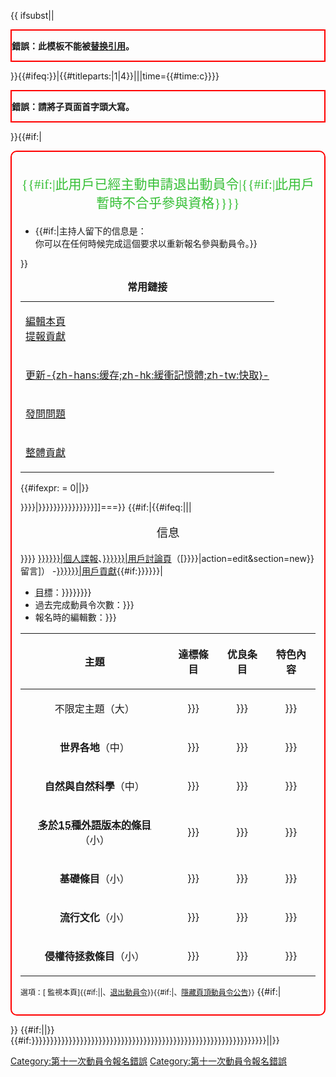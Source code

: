 {{ {{{|safesubst:}}}ifsubst||<div style="border:2px solid red;">
<span class="error">'''錯誤：此模板不能被[[Help:替换引用|替换引用]]。'''</span></div>[[Category:第十一次動員令報名錯誤]]}}{{#ifeq:{{ucfirst:{{#titleparts:{{FULLPAGENAME}}|1|4}}}}|{{#titleparts:{{FULLPAGENAME}}|1|4}}||{{move|Wikipedia:動員令/第十一次動員令/個人貢獻/{{ucfirst:{{#titleparts:{{FULLPAGENAME}}|1|4}}}}|time={{#time:c}}}}<div style="border:2px solid red;">
<span class="error">'''錯誤：請將子頁面首字頭大寫。'''</span></div>[[Category:第十一次動員令報名錯誤]]}}{{#if:{{{retired|}}}{{{disq||}}}|<div style="border: 2px solid red; background: transparent; padding: 1em; -moz-border-radius: 10px; -webkit-border-radius: 10px;" class="plainlinks">
<div style="color:#36BF36; font-size:150%; font-family:微軟正黑體, 微软雅黑, 新細明體; " align="center">{{#if:{{{retired|}}}|此用戶已經主動申請退出動員令|{{#if:{{{disq|}}}|此用戶暫時不合乎參與資格}}}}</div>
* {{#if:{{{disq|}}}|主持人留下的信息是：{{{disq|}}}<br/>你可以在任何時候完成這個要求以重新報名參與動員令。}}
{{HideH
|Head         = 檢視此用戶的貢獻
|FrameStyle   = border:none; 
|HeadStyle    = background-color: transparent; text-align: left; font-weight: none;
|ContentStyle = background-color: transparent; 
}}
[[Category:第十一次動員令已取消的報名|{{SUBPAGENAME}}]]
}}
{| align="right" style="border:1px solid #E8E8E8; margin-bottom:10px; padding:3px 10px; vertical-align:top; box-shadow: 0px 1px 3px rgba(0, 0, 0, 0.08); background:#FFF; {{border-radius|10px}};"
|+'''常用鏈接'''
|-
| [[Special:Editpage/{{FULLPAGENAME}}|<span class="mw-ui-button mw-ui-progressive" title="修改您的個人貢獻">編輯本頁<br />提報貢獻</span>]]
|-
| [[Special:Purge/{{FULLPAGENAME}}|<span class="mw-ui-button" title="更新本頁的快取">更新-{zh-hans:缓存;zh-hk:緩衝記憶體;zh-tw:快取}-</span>]]
|-
| [[Special:NewSection/Wikipedia talk:動員令/第十一次動員令|<span class="mw-ui-button" title="於動員令的討論頁留言，查詢動員令、報告分數計算錯誤或其他事項">發問問題</span>]]
|-
| [[Wikipedia:動員令/第十一次動員令/整體貢獻|<span class="mw-ui-button" title="瀏覽本次動員令所有貢獻">整體貢獻</span>]]
|}
<div id="DC11notice_usercontop" style="background-color:transparent; ">
{{#ifexpr:{{{display_notice|1}}} = 0||{{DC11/con_table/header}}}}
</div>
{{NoEdit|===[[User:{{{realusername|{{{真用戶名|{{{真用户名|Example}}}}}}}}}|{{{myname|{{{簽名|{{{签名|{{{realusername|{{{真用戶名|{{{真用户名|Example}}}}}}}}}}}}}}}}}}]]===}}
{{#if:{{{topmsg|}}}|{{#ifeq:{{REVISIONUSER}}|{{SUBPAGENAME}}||<div style="border: 5px solid {{#ifeq:{{{topmsg_type|}}}|warning|#FF0000|#006400}}; background-color: {{#ifeq:{{{topmsg_type|}}}|warning|#FF8080|#98FB98}}; font-align:center; font-size:105%; -moz-border-radius: 5px; -webkit-border-radius: 5px; border-radius:5px; "><center style="font-size:125%;">信息</center>

{{{topmsg|}}}</div>}}}}
[[Wikipedia:動員令/第十一次動員令/個人諜報#con-{{{realusername|{{{myname|{{{真用戶名|top}}}}}}}}}|個人諜報]]、[[User talk:{{{realusername|{{{真用戶名|{{{真用户名|Example}}}}}}}}}|用戶討論頁]]（<span class="plainlinks">[{{fullurl:User talk:{{{realusername|{{{真用戶名|{{{真用户名|Example}}}}}}}}}|action=edit&section=new}} 留言]</span>） -[[Special:Contributions/{{{realusername|{{{真用戶名|{{{真用户名|Example}}}}}}}}}|用戶貢獻]]{{#if:{{{target|{{{目標|{{{目标|}}}}}}}}}|
* <abbr title="您在是次動員令對自己的期望和目標，不會影響完成與否，亦不會影響得分">目標</abbr>：{{{target|{{{目標|{{{目标|}}}}}}}}}}}
* 過去完成動員令次數：{{{參與數|{{{参与数|未知，請填入參數「參與數」}}}}}}
* 報名時的編輯數：{{{编辑数|{{{編輯數|未知，請填入參數「編輯數」}}}}}}
{| class="wikitable"
!align="center"| '''主題'''
!align="center"| '''達標條目'''
!align="center"| '''优良条目'''
!align="center"| '''特色內容'''
|-
!不限定主題（大）
|{{clear}}
{{{大動員令達標條目|{{{大动员令达标条目|}}}}}}
|{{clear}}
{{{大動員令優良條目|{{{大动员令优良条目|}}}}}}
|{{clear}}
{{{大動員令特色內容|{{{大动员令特色內容|}}}}}}
|-
!'''世界各地'''（中）
|{{clear}}
{{{世界各地達標條目|{{{世界各地达标条目|}}}}}}
|{{clear}}
{{{世界各地優良條目|{{{世界各地优良条目|}}}}}}
|{{clear}}
{{{世界各地特色內容|{{{世界各地特色內容|}}}}}}
|-
!'''自然與自然科學'''（中）
|{{clear}}
{{{自然與自然科學達標條目|{{{自然与自然科学达标条目|}}}}}}
|{{clear}}
{{{自然與自然科學優良條目|{{{自然与自然科学优良条目|}}}}}}
|{{clear}}
{{{自然與自然科學特色內容|{{{自然与自然科学特色內容|}}}}}}
|-
!'''<abbr title="前稱「最多語言版本待撰條目」，可以包括未撰寫及擴充條目">多於15種外語版本的條目</abbr>'''（小）
|{{clear}}
{{{待撰條目達標條目|{{{待撰条目达标条目|}}}}}}
|{{clear}}
{{{待撰條目優良條目|{{{待撰条目优良条目|}}}}}}
|{{clear}}
{{{待撰條目特色內容|{{{待撰条目特色內容|}}}}}}
|-
!'''基礎條目'''（小）
|{{clear}}
{{{基礎條目達標條目|{{{基础条目达标条目|}}}}}}
|{{clear}}
{{{基礎條目優良條目|{{{基础条目优良条目|}}}}}}
|{{clear}}
{{{基礎條目特色內容|{{{基础条目特色內容|}}}}}}
|-
!'''流行文化'''（小）
|{{clear}}
{{{流行文化達標條目|{{{流行文化达标条目|}}}}}}
|{{clear}}
{{{流行文化優良條目|{{{流行文化优良条目|}}}}}}
|{{clear}}
{{{流行文化特色內容|{{{流行文化特色內容|}}}}}}
|-
!'''侵權待拯救條目'''（小）
|{{clear}}
{{{侵權待改善條目達標條目|{{{侵权待改善條目达标条目|}}}}}}
|{{clear}}
{{{侵權待改善條目優良條目|{{{侵权待改善條目优良条目|}}}}}}
|{{clear}}
{{{侵權待改善條目特色內容|{{{侵权待改善條目特色內容|}}}}}}
|}
<span style="font-size:85%" class="plainlinks">選項：[{{fullurl:{{FULLPAGENAME}}|action=watch}} <span title="將本頁列入監視清單，點選此處後請再確認">監視本頁</span>]{{#if:{{{disq|}}}{{{retired|}}}||、[[Wikipedia:動員令/第十一次動員令/退出動員令|<span title="退出參與是次動員令（慎用！）的設定方式">退出動員令</span>]]}}{{#if:{{{display_notice}}}|、[[Wikipedia:動員令/第十一次動員令/隱藏公告|<span title="隱藏本頁頭部公告的設定方式">隱藏頁頂動員令公告</span>]]}}</span>
{{#if:{{{retired|}}}{{{disq||}}}|{{HideF}}</div>}}
<includeonly>{{#if:{{{cat|}}}||[[Category:第十一次動員令個人貢獻頁|{{SUBPAGENAME}}]]}}
{{#if:{{{大動員令達標條目|{{{大动员令达标条目|}}}}}}{{{大動員令優良條目|{{{大动员令优良条目|}}}}}}{{{大動員令特色內容|{{{大动员令特色內容|}}}}}}{{{世界各地達標條目|{{{世界各地达标条目|}}}}}}{{{世界各地優良條目|{{{世界各地优良条目|}}}}}}{{{世界各地特色內容|{{{世界各地特色內容|}}}}}}{{{待撰條目達標條目|{{{待撰条目达标条目|}}}}}}{{{待撰條目優良條目|{{{待撰条目优良条目|}}}}}}{{{待撰條目特色內容|{{{待撰条目特色內容|}}}}}}{{{自然與自然科學達標條目|{{{自然与自然科学达标条目|}}}}}}{{{自然與自然科學優良條目|{{{自然与自然科学优良条目|}}}}}}{{{自然與自然科學特色內容|{{{自然与自然科学特色內容|}}}}}}{{{基礎條目達標條目|{{{基础条目达标条目|}}}}}}{{{基礎條目優良條目|{{{基础条目优良条目|}}}}}}{{{基礎條目特色內容|{{{基础条目特色內容|}}}}}}{{{流行文化達標條目|{{{流行文化达标条目|}}}}}}{{{流行文化優良條目|{{{流行文化优良条目|}}}}}}{{{流行文化特色內容|{{{流行文化特色內容|}}}}}}{{{侵權待改善條目達標條目|{{{侵权待改善條目达标条目|}}}}}}{{{侵權待改善條目優良條目|{{{侵权待改善條目优良条目|}}}}}}{{{侵權待改善條目特色內容|{{{侵权待改善條目特色內容|}}}}}}||{{DC11/con_table/nocontribution}}}}</includeonly>